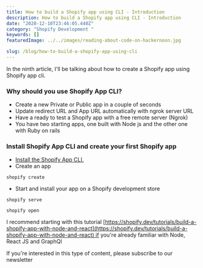 ```yaml
---
title: How to build a Shopify app using CLI - Introduction
description: How to build a Shopify app using CLI - Introduction
date: "2020-12-10T23:46:05.440Z"
category: "Shopify Development "
keywords: []
featuredImage: ../../images/reading-about-code-on-hackernoon.jpg

slug: /blog/how-to-build-a-shopify-app-using-cli
---
```


In the ninth article, I'll be talking about how to create a Shopify app using Shopify app cli.

### Why should you use Shopify App CLI?

- Create a new Private or Public app in a couple of seconds
- Update redirect URL and App URL automatically with ngrok server URL
- Have a ready to test a Shopify app with a free remote server (Ngrok)
- You have two starting apps, one built with Node js and the other one with Ruby on rails

### Install Shopify App CLI and create your first Shopify app

- [Install the Shopify App CLI.](https://shopify.github.io/shopify-app-cli/getting-started/install/)
- Create an app

```
shopify create
```

- Start and install your app on a Shopify development store

```
shopify serve
```

```
shopify open
```

I recommend starting with this tutorial [https://shopify.dev/tutorials/build-a-shopify-app-with-node-and-react](https://shopify.dev/tutorials/build-a-shopify-app-with-node-and-react) if you're already familiar with Node, React JS and GraphQl

If you're interested in this type of content, please subscribe to our newsletter
